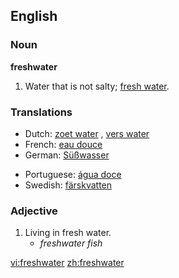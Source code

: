 ==English==

===Noun===
'''freshwater'''

# Water that is not salty; [[fresh water]].

===Translations===
{{top}}
*Dutch: [[zoet water]] {{n}}, [[vers water]] {{n}}
*French: [[eau douce]] {{f}}
*German: [[Süßwasser]] {{n}}
{{mid}}
*Portuguese: [[água doce]] {{f}}
*Swedish: [[färskvatten]]
{{bottom}}

===Adjective===
{{en-adj|-}}

# Living in fresh water.
#*''freshwater fish''

[[vi:freshwater]]
[[zh:freshwater]]